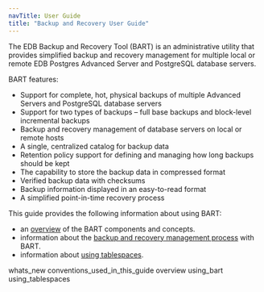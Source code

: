 ```yaml
---
navTitle: User Guide
title: "Backup and Recovery User Guide"
---
```


The EDB Backup and Recovery Tool (BART) is an administrative utility that provides simplified backup and recovery management for multiple local or remote EDB Postgres Advanced Server and PostgreSQL database servers.

BART features:

-   Support for complete, hot, physical backups of multiple Advanced Servers and PostgreSQL database servers
-   Support for two types of backups – full base backups and block-level incremental backups
-   Backup and recovery management of database servers on local or remote hosts
-   A single, centralized catalog for backup data
-   Retention policy support for defining and managing how long backups should be kept
-   The capability to store the backup data in compressed format
-   Verified backup data with checksums
-   Backup information displayed in an easy-to-read format
-   A simplified point-in-time recovery process

This guide provides the following information about using BART:

-   an [overview](03_overview/#overview) of the BART components and concepts.
-   information about the [backup and recovery management process](04_using_bart/#using_bart) with BART.
-   information about [using tablespaces](05_using_tablespaces/#using_tablespaces).

<div class="toctree" maxdepth="3">

whats_new conventions_used_in_this_guide overview using_bart using_tablespaces

</div>
